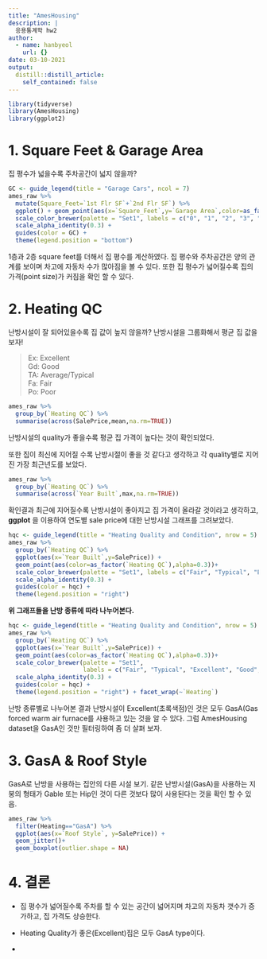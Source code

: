 ```yaml
---
title: "AmesHousing"
description: |
  응용통계학 hw2
author:
  - name: hanbyeol
    url: {}
date: 03-10-2021
output:
  distill::distill_article:
    self_contained: false
---
```


```r
library(tidyverse)
library(AmesHousing)
library(ggplot2)
```

# 1. Square Feet & Garage Area

집 평수가 넓을수록 주차공간이 넓지 않을까?

```r
GC <- guide_legend(title = "Garage Cars", ncol = 7)
ames_raw %>% 
  mutate(Square_Feet=`1st Flr SF`+`2nd Flr SF`) %>% 
  ggplot() + geom_point(aes(x=`Square_Feet`,y=`Garage Area`,color=as_factor(`Garage Cars`), alpha=0.3, size=`SalePrice`))+
  scale_color_brewer(palette = "Set1", labels = c("0", "1", "2", "3", "4","5","NA"))+ 
  scale_alpha_identity(0.3) + 
  guides(color = GC) +
  theme(legend.position = "bottom")

```

1층과 2층 square feet를 더해서 집 평수를 계산하였다. 집 평수와 주차공간은 양의 관계를 보이며 차고에 자동차 수가 많아짐을 볼 수 있다. 또한 집 평수가 넓어질수록 집의 가격(point size)가 커짐을 확인 할 수 있다.

# 2. Heating QC

난방시설이 잘 되어있을수록 집 값이 높지 않을까? 난방시설을 그룹화해서 평균 집 값을 보자!

> Ex: Excellent\
> Gd: Good\
> TA: Average/Typical\
> Fa: Fair\
> Po: Poor\

```r
ames_raw %>% 
  group_by(`Heating QC`) %>%
  summarise(across(SalePrice,mean,na.rm=TRUE))
```

난방시설의 quality가 좋을수록 평균 집 가격이 높다는 것이 확인되었다.

또한 집이 최신에 지어질 수록 난방시절이 좋을 것 같다고 생각하고 각 quality별로 지어진 가장 최근년도를 보았다.

```r
ames_raw %>% 
  group_by(`Heating QC`) %>%
  summarise(across(`Year Built`,max,na.rm=TRUE))
```

확인결과 최근에 지어질수록 난방시설이 좋아지고 집 가격이 올라갈 것이라고 생각하고, **ggplot** 을 이용하여 연도별 sale price에 대한 난방시설 그래프를 그려보았다.

```r
hqc <- guide_legend(title = "Heating Quality and Condition", nrow = 5)
ames_raw %>% 
  group_by(`Heating QC`) %>%
  ggplot(aes(x=`Year Built`,y=SalePrice)) + 
  geom_point(aes(color=as_factor(`Heating QC`),alpha=0.3))+
  scale_color_brewer(palette = "Set1", labels = c("Fair", "Typical", "Excellent", "Good", "Poor"))+ 
  scale_alpha_identity(0.3) + 
  guides(color = hqc) +
  theme(legend.position = "right")

```

**위 그래프들을 난방 종류에 따라 나누어본다.**

```r
hqc <- guide_legend(title = "Heating Quality and Condition", nrow = 5)
ames_raw %>% 
  group_by(`Heating QC`) %>%
  ggplot(aes(x=`Year Built`,y=SalePrice)) + 
  geom_point(aes(color=as_factor(`Heating QC`),alpha=0.3))+
  scale_color_brewer(palette = "Set1",
                     labels = c("Fair", "Typical", "Excellent", "Good", "Poor"))+ 
  scale_alpha_identity(0.3) + 
  guides(color = hqc) +
  theme(legend.position = "right") + facet_wrap(~`Heating`)

```

난방 종류별로 나누어본 결과 난방시설이 Excellent(초록색점)인 것은 모두 GasA(Gas forced warm air furnace를 사용하고 있는 것을 알 수 있다. 그럼 AmesHousing dataset을 GasA인 것만 필터링하여 좀 더 살펴 보자.

# 3. GasA & Roof Style

GasA로 난방을 사용하는 집안의 다른 시설 보기. 같은 난방시설(GasA)을 사용하는 지붕의 형태가 Gable 또는 Hip인 것이 다른 것보다 많이 사용된다는 것을 확인 할 수 있음.

```r
ames_raw %>% 
  filter(Heating=="GasA") %>%
  ggplot(aes(x=`Roof Style`, y=SalePrice)) + 
  geom_jitter()+
  geom_boxplot(outlier.shape = NA)
```

# 4. 결론

-   집 평수가 넓어질수록 주차를 할 수 있는 공간이 넓어지며 차고의 자동차 갯수가 증가하고, 집 가격도 상승한다.

-   Heating Quality가 좋은(Excellent)집은 모두 GasA type이다.

-   
